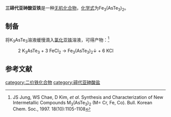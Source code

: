 {{chembox
| Verifiedfields = 
| Watchedfields = 
| verifiedrevid = 
| Name = 三碲代亚砷酸亚铁
|CustomizedImage=[[File:3.svg|File:3.svg]][[File:Fe2+.svg|File:Fe2+.svg]][[File:2.svg|File:2.svg]][[File:AsTe3_3-.png|128px]]
| IUPACName = 
| OtherNames = 三碲代砷(III)酸铁(II)
|Section1={{Chembox Identifiers
| CASNo_Ref = {{cascite|correct|CAS}}
| CASNo = 198624-08-7
| UNII_Ref = 
| UNII = 
| EINECS = 
| PubChem =
| InChI = 
| SMILES =
  }}
|Section3={{Chembox Properties
| Formula = Fe<sub>3</sub>(AsTe<sub>3</sub>)<sub>2</sub>
| MolarMass = 1083
| Density = 
| Appearance = 黑色固体
| Solubility = 
| MeltingPt = 
| MeltingPt_notes = 
  }}
| Section8 = {{Chembox Related
|   OtherAnions = 
|   OtherCations =
|   OtherCpds = 
 }}
}}
'''三碲代亚砷酸亚铁'''是一种[[无机化合物|无机化合物]]，[[化学式|化学式]]为Fe<sub>3</sub>(AsTe<sub>3</sub>)<sub>2</sub>。

==制备==
将K<sub>3</sub>AsTe<sub>3</sub>溶液缓慢滴入[[氯化亚铁|氯化亚铁]]溶液，可得产物：<ref>JS Jung, WS Chae, D Kim, ''et al''. Synthesis and Characterization of New Intermetallic Compounds M<sub>3</sub>(AsTe<sub>3</sub>)<sub>2</sub> (M= Cr, Fe, Co). Bull. Korean Chem. Soc., 1997. 18(10):1105-1108</ref>
: 2 K<sub>3</sub>AsTe<sub>3</sub> + 3 FeCl<sub>2</sub> → Fe<sub>3</sub>(AsTe<sub>3</sub>)<sub>2</sub>↓ + 6 KCl
==参考文献==
{{reflist}}
{{亚砷酸盐}}
[[category:二价铁化合物|category:二价铁化合物]]
[[category:碲代亚砷酸盐|category:碲代亚砷酸盐]]